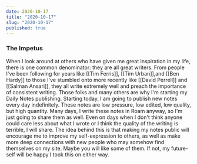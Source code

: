 ```yaml
---
date: 2020-10-17
title: "2020-10-17"
slug: "2020-10-17"
published: true
---
```


### The Impetus
When I look around at others who have given me great inspiration in my life, there is one common denominator: they are all great writers. From people I've been following for years like [[Tim Ferris]], [[Tim Urban]],and [[Ben Hardy]] to those I've stumbled onto more recently like [[David Perrell]] and [[Salman Ansari]], they all write extremely well and preach the importance of consistent writing. 
Those folks and many others are why I'm starting my Daily Notes publishing. Starting today, I am going to publish new notes every day indefinitely. These notes are low pressure, low edited, low quality, but high quantity. Many days, I write these notes in Roam anyway, so I'm just going to share them as well. Even on days when I don't think anyone could care less about what I wrote or I think the quality of the writing is terrible, I will share.
The idea behind this is that making my notes public will encourage me to improve my self-expression to others, as well as make more deep connections with new people who may somehow find themselves on my site. 
Maybe you will like some of them. If not, my future-self will be happy I took this on either way. 
